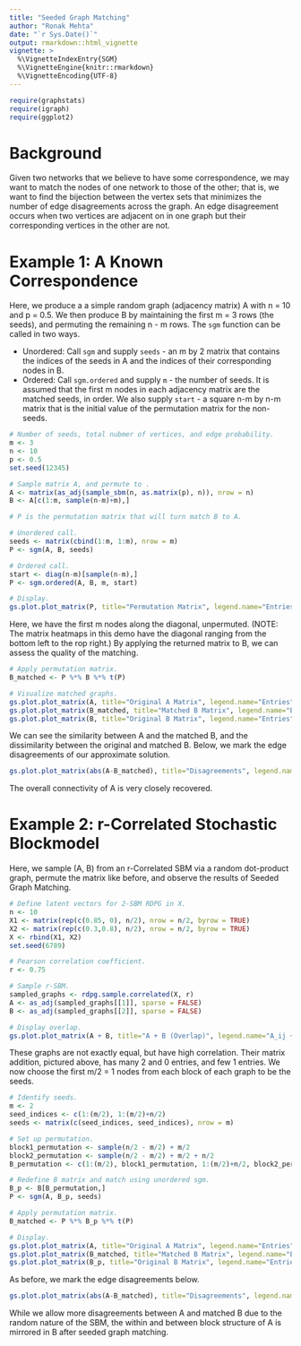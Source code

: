 ---
title: "Seeded Graph Matching"
author: "Ronak Mehta"
date: "`r Sys.Date()`"
output: rmarkdown::html_vignette
vignette: >
  %\VignetteIndexEntry{SGM}
  %\VignetteEngine{knitr::rmarkdown}
  %\VignetteEncoding{UTF-8}
---

```{r, warning=FALSE, message=FALSE}
require(graphstats)
require(igraph)
require(ggplot2)
```


# Background

Given two networks that we believe to have some correspondence, we may want to match the nodes of one network to those of the other; that is, we want to find the bijection between the vertex sets that minimizes the number of edge disagreements across the graph. An edge disagreement occurs when two vertices are adjacent on in one graph but their corresponding vertices in the other are not.


# Example 1: A Known Correspondence

Here, we produce a a simple random graph (adjacency matrix) A with n = 10 and p = 0.5. We then produce B by maintaining the first m = 3 rows (the seeds), and permuting the remaining n - m rows. The `sgm` function can be called in two ways.

* Unordered: Call `sgm` and supply `seeds` - an m by 2 matrix that contains the indices of the seeds in A and the indices of their corresponding nodes in B.
* Ordered: Call `sgm.ordered` and supply `m` - the number of seeds. It is assumed that the first m nodes in each adjacency matrix are the matched seeds, in order. We also supply `start` - a square n-m by n-m matrix that is the initial value of the permutation matrix for the non-seeds.

```{r, fig.width=4.5, fig.height=4}

# Number of seeds, total nubmer of vertices, and edge probability.
m <- 3
n <- 10
p <- 0.5
set.seed(12345)

# Sample matrix A, and permute to .
A <- matrix(as_adj(sample_sbm(n, as.matrix(p), n)), nrow = n)
B <- A[c(1:m, sample(n-m)+m),]

# P is the permutation matrix that will turn match B to A.

# Unordered call.
seeds <- matrix(cbind(1:m, 1:m), nrow = m)
P <- sgm(A, B, seeds)

# Ordered call.
start <- diag(n-m)[sample(n-m),]
P <- sgm.ordered(A, B, m, start)

# Display.
gs.plot.plot_matrix(P, title="Permutation Matrix", legend.name="Entries", ffactor = TRUE)
```

Here, we have the first m nodes along the diagonal, unpermuted. (NOTE: The matrix heatmaps in this demo have the diagonal ranging from the bottom left to the rop right.) By applying the returned matrix to B, we can assess the quality of the matching.

```{r, fig.width=4.5, fig.height=4}

# Apply permutation matrix.
B_matched <- P %*% B %*% t(P)

# Visualize matched graphs.
gs.plot.plot_matrix(A, title="Original A Matrix", legend.name="Entries", ffactor = TRUE)
gs.plot.plot_matrix(B_matched, title="Matched B Matrix", legend.name="Entries", ffactor = TRUE)
gs.plot.plot_matrix(B, title="Original B Matrix", legend.name="Entries", ffactor = TRUE)
```

We can see the similarity between A and the matched B, and the dissimilarity between the original and matched B. Below, we mark the edge disagreements of our approximate solution.

```{r, fig.width=5, fig.height=4}
gs.plot.plot_matrix(abs(A-B_matched), title="Disagreements", legend.name="Disagreement", ffactor = TRUE)
```

The overall connectivity of A is very closely recovered.

# Example 2: r-Correlated Stochastic Blockmodel

Here, we sample (A, B) from an r-Correlated SBM via a random dot-product graph, permute the matrix like before, and observe the results of Seeded Graph Matching.

```{r, fig.width=4.5, fig.height=4}

# Define latent vectors for 2-SBM RDPG in X.
n <- 10
X1 <- matrix(rep(c(0.85, 0), n/2), nrow = n/2, byrow = TRUE)
X2 <- matrix(rep(c(0.3,0.8), n/2), nrow = n/2, byrow = TRUE)
X <- rbind(X1, X2)
set.seed(6789)

# Pearson correlation coefficient.
r <- 0.75

# Sample r-SBM.
sampled_graphs <- rdpg.sample.correlated(X, r)
A <- as_adj(sampled_graphs[[1]], sparse = FALSE)
B <- as_adj(sampled_graphs[[2]], sparse = FALSE)

# Display overlap.
gs.plot.plot_matrix(A + B, title="A + B (Overlap)", legend.name="A_ij + B_ij")

```

These graphs are not exactly equal, but have high correlation. Their matrix addition, pictured above, has many 2 and 0 entries, and few 1 entries. We now choose the first m/2 = 1 nodes from each block of each graph to be the seeds.

```{r, fig.width=4.5, fig.height=4}

# Identify seeds.
m <- 2
seed_indices <- c(1:(m/2), 1:(m/2)+n/2)
seeds <- matrix(c(seed_indices, seed_indices), nrow = m)

# Set up permutation.
block1_permutation <- sample(n/2 - m/2) + m/2
block2_permutation <- sample(n/2 - m/2) + m/2 + n/2
B_permutation <- c(1:(m/2), block1_permutation, 1:(m/2)+n/2, block2_permutation)

# Redefine B matrix and match using unordered sgm.
B_p <- B[B_permutation,]
P <- sgm(A, B_p, seeds)

# Apply permutation matrix.
B_matched <- P %*% B_p %*% t(P)

# Display.
gs.plot.plot_matrix(A, title="Original A Matrix", legend.name="Entries", ffactor = TRUE)
gs.plot.plot_matrix(B_matched, title="Matched B Matrix", legend.name="Entries", ffactor = TRUE)
gs.plot.plot_matrix(B_p, title="Original B Matrix", legend.name="Entries", ffactor = TRUE)
```

As before, we mark the edge disagreements below.

```{r, fig.width=5, fig.height=4}
gs.plot.plot_matrix(abs(A-B_matched), title="Disagreements", legend.name="Disagreement", ffactor = TRUE)
```

While we allow more disagreements between A and matched B due to the random nature of the SBM, the within and between block structure of A is mirrored in B after seeded graph matching.
